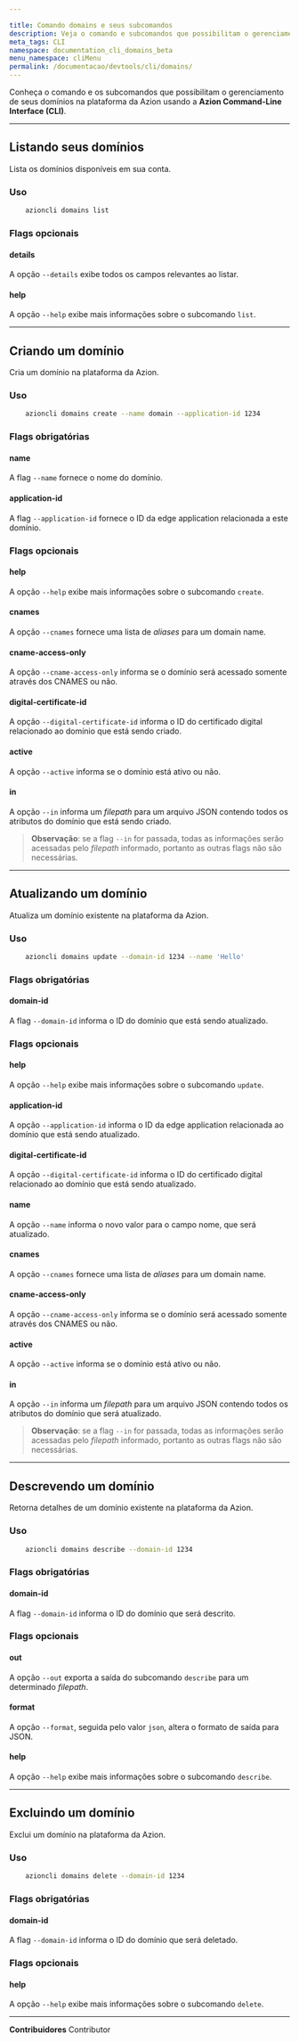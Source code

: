 ```yaml
---

title: Comando domains e seus subcomandos
description: Veja o comando e subcomandos que possibilitam o gerenciamento de seus domínios na plataforma da Azion usando a Azion CLI.
meta_tags: CLI
namespace: documentation_cli_domains_beta
menu_namespace: cliMenu
permalink: /documentacao/devtools/cli/domains/
---
```


Conheça o comando e os subcomandos que possibilitam o gerenciamento de seus domínios na plataforma da Azion usando a **Azion Command-Line Interface (CLI)**.

---

## Listando seus domínios

Lista os domínios disponíveis em sua conta.

### Uso

```bash
    azioncli domains list
```

### Flags opcionais

#### details

A opção `--details` exibe todos os campos relevantes ao listar.

#### help

A opção `--help` exibe mais informações sobre o subcomando `list`.

---

## Criando um domínio

Cria um domínio na plataforma da Azion.

### Uso

```bash
    azioncli domains create --name domain --application-id 1234
```

### Flags obrigatórias

#### name

A flag `--name` fornece o nome do domínio.

#### application-id

A flag `--application-id` fornece o ID da edge application relacionada a este domínio.

### Flags opcionais

#### help

A opção `--help` exibe mais informações sobre o subcomando `create`.

#### cnames

A opção `--cnames` fornece uma lista de *aliases* para um domain name.

#### cname-access-only

A opção `--cname-access-only` informa se o domínio será acessado somente através dos CNAMES ou não.

#### digital-certificate-id

A opção `--digital-certificate-id` informa o ID do certificado digital relacionado ao domínio que está sendo criado.

#### active

A opção `--active` informa se o domínio está ativo ou não.

#### in

A opção `--in` informa um *filepath* para um arquivo JSON contendo todos os atributos do domínio que está sendo criado.

> **Observação**: se a flag `--in` for passada, todas as informações serão acessadas pelo *filepath* informado, portanto as outras flags não são necessárias.

---

## Atualizando um domínio

Atualiza um domínio existente na plataforma da Azion.

### Uso

```bash
    azioncli domains update --domain-id 1234 --name 'Hello'
```

### Flags obrigatórias

#### domain-id

A flag `--domain-id` informa o ID do domínio que está sendo atualizado.

### Flags opcionais

#### help

A opção `--help` exibe mais informações sobre o subcomando `update`.

#### application-id

A opção `--application-id` informa o ID da edge application relacionada ao domínio que está sendo atualizado.

#### digital-certificate-id

A opção `--digital-certificate-id` informa o ID do certificado digital relacionado ao domínio que está sendo atualizado.

#### name

A opção `--name` informa o novo valor para o campo nome, que será atualizado.

#### cnames

A opção `--cnames` fornece uma lista de *aliases* para um domain name.

#### cname-access-only

A opção `--cname-access-only` informa se o domínio será acessado somente através dos CNAMES ou não.

#### active

A opção `--active` informa se o domínio está ativo ou não.

#### in

A opção `--in` informa um *filepath* para um arquivo JSON contendo todos os atributos do domínio que será atualizado.

> **Observação**: se a flag `--in` for passada, todas as informações serão acessadas pelo *filepath* informado, portanto as outras flags não são necessárias.

---

## Descrevendo um domínio

Retorna detalhes de um domínio existente na plataforma da Azion.

### Uso

```bash
    azioncli domains describe --domain-id 1234
```

### Flags obrigatórias

#### domain-id

A flag `--domain-id` informa o ID do domínio que será descrito.

### Flags opcionais

#### out

A opção `--out` exporta a saída do subcomando `describe` para um determinado *filepath*.

#### format

A opção `--format`, seguida pelo valor `json`, altera o formato de saída para JSON.

#### help

A opção `--help` exibe mais informações sobre o subcomando `describe`.

---

## Excluindo um domínio 

Exclui um domínio na plataforma da Azion.

### Uso

```bash
    azioncli domains delete --domain-id 1234
```

### Flags obrigatórias

#### domain-id

A flag `--domain-id` informa o ID do domínio que será deletado.

### Flags opcionais

#### help

A opção `--help` exibe mais informações sobre o subcomando `delete`.



---


**Contribuidores** <ContributorList>Contributor</ContributorList>

